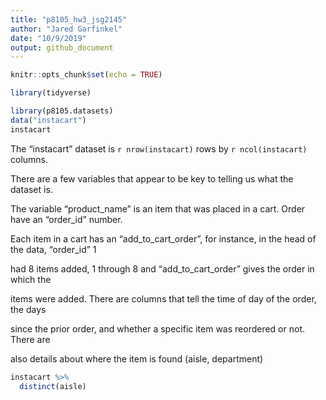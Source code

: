 ```yaml
---
title: "p8105_hw3_jsg2145"
author: "Jared Garfinkel"
date: "10/9/2019"
output: github_document
---
```


```r
knitr::opts_chunk$set(echo = TRUE)

library(tidyverse)
```

```r
library(p8105.datasets)
data("instacart")
instacart
```

The "instacart" dataset is `r nrow(instacart)` rows by `r ncol(instacart)` columns. 

There are a few variables that appear to be key to telling us what the dataset is. 

The variable "product_name" is an item that was placed in a cart. Order have an "order_id" number.

Each item in a cart has an "add_to_cart_order", for instance, in the head of the data, "order_id" 1

had 8 items added, 1 through 8 and "add_to_cart_order" gives the order in which the 

items were added.  There are columns that tell the time of day of the order, the days 

since the prior order, and whether a specific item was reordered or not. There are 

also details about where the item is found (aisle, department)

```r
instacart %>% 
  distinct(aisle)
```

